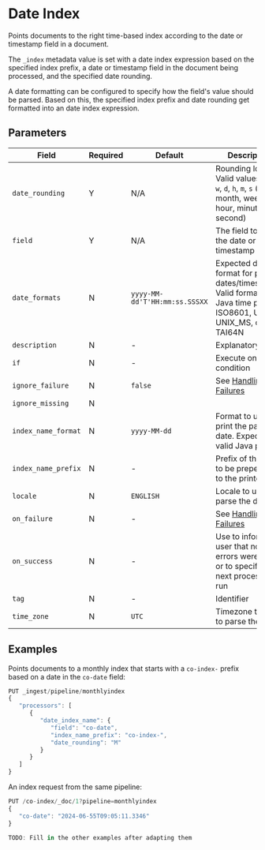
# Date Index

<Synopsis>
Points documents to the right time-based index according to the date or timestamp field in a document.
</Synopsis>

The `_index` metadata value is set with a date index expression based on the specified index prefix, a date or timestamp field in the document being processed, and the specified date rounding.

A date formatting can be configured to specify how the field's value should be parsed. Based on this, the specified index prefix and date rounding get formatted into an date index expression.

## Parameters

|Field|Required|Default|Description|
|---|---|---|---|
|`date_rounding`|Y|N/A|Rounding logic. Valid values: `y`, `M`, `w`, `d`, `h`, `m`, `s` (year, month, week, day, hour, minute, second)|
|`field`|Y|N/A|The field to get the date or timestamp from|
|`date_formats`|N|`yyyy-MM-dd'T'HH:mm:ss.SSSXX`|Expected date format for parsing dates/timestamps. Valid formats: Java time pattern, ISO8601, UNIX, UNIX_MS, or TAI64N|
|`description`|N|-|Explanatory note|
|`if`|N|-|Execute on this condition|
|`ignore_failure`|N|`false`|See [Handling Failures](../handling-failures.mdx)|
|`ignore_missing`|N|||
|`index_name_format`|N|`yyyy-MM-dd`|Format to use to print the parsed date. Expects a valid Java pattern.|
|`index_name_prefix`|N|-|Prefix of the index to be prepended to the printed date|
|`locale`|N|`ENGLISH`|Locale to use to parse the date|
|`on_failure`|N|-|See [Handling Failures](../handling-failures.mdx)|
|`on_success`|N|-|Use to inform the user that no errors were raised or to specify the next processor to run|
|`tag`|N|-|Identifier|
|`time_zone`|N|`UTC`|Timezone to use to parse the date|

## Examples

Points documents to a monthly index that starts with a `co-index-` prefix based on a date in the `co-date` field:

```js
PUT _ingest/pipeline/monthlyindex
{
   "processors": [
      {
         "date_index_name": {
            "field": "co-date",
            "index_name_prefix": "co-index-",
            "date_rounding": "M"
         }
      }
   ]
}
```

An index request from the same pipeline:

```js
PUT /co-index/_doc/1?pipeline=monthlyindex
{
   "co-date": "2024-06-55T09:05:11.3346"
}

TODO: Fill in the other examples after adapting them

```
